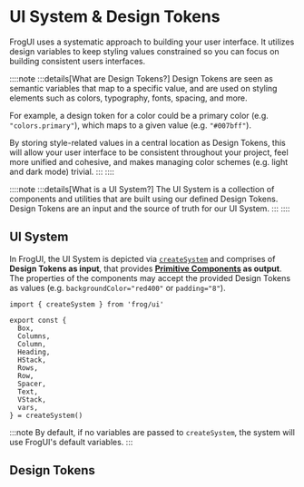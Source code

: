 # UI System & Design Tokens

FrogUI uses a systematic approach to building your user interface. It utilizes design variables
to keep styling values constrained so you can focus on building consistent users interfaces.

::::note
:::details[What are Design Tokens?]
Design Tokens are seen as semantic variables that map to a specific value, and are used on styling
elements such as colors, typography, fonts, spacing, and more. 

For example, a design token for a color could be a primary color (e.g. `"colors.primary"`), which maps to a given value (e.g. `"#007bff"`).

By storing style-related values in a central location as Design Tokens, this will allow your user interface to be consistent throughout your project, feel more unified and cohesive, and makes
managing color schemes (e.g. light and dark mode) trivial. 
:::
::::

::::note
:::details[What is a UI System?]
The UI System is a collection of components and utilities that are built 
using our defined Design Tokens. Design Tokens are an input and the source of truth for our UI System.
:::
::::

## UI System

In FrogUI, the UI System is depicted via [`createSystem`](/ui/createSystem) and comprises of **Design Tokens as input**, 
that provides **[Primitive Components](/ui/primitive-components) as output**. The properties of the components may accept the 
provided Design Tokens as values (e.g. `backgroundColor="red400"` or `padding="8"`).

```tsx twoslash
import { createSystem } from 'frog/ui'

export const {
  Box,
  Columns,
  Column,
  Heading,
  HStack,
  Rows,
  Row,
  Spacer,
  Text,
  VStack,
  vars,
} = createSystem()
```

:::note
By default, if no variables are passed to `createSystem`, the system will use FrogUI's default variables.
:::

## Design Tokens